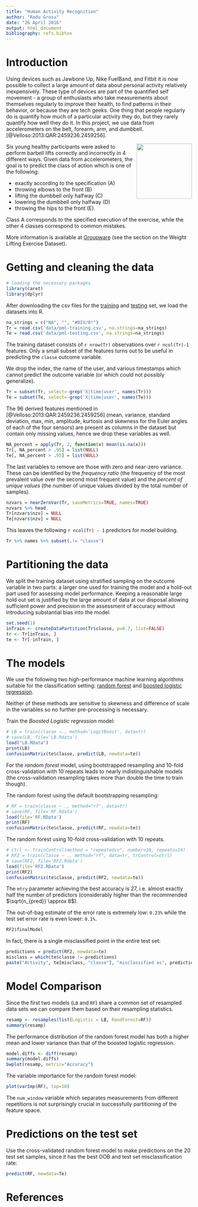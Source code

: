 ```yaml
---
title: "Human Activity Recognition"
author: "Radu Grosu"
date: "26 April 2016"
output: html_document
bibliography: refs.bibtex
---
```


# Introduction

Using devices such as Jawbone Up, Nike FuelBand, and Fitbit it is now
possible to collect a large amount of data about personal activity relatively
inexpensively. These type of devices are part of the quantified self movement
- a group of enthusiasts who take measurements about themselves regularly to
improve their health, to find patterns in their behavior, or because they are
tech geeks. One thing that people regularly do is quantify how much of a
particular activity they do, but they rarely quantify how well they do it. In
this project, we use data from accelerometers on the belt,
forearm, arm, and dumbbell.  [@Velloso:2013:QAR:2459236.2459256].

<img src="img/on-body-sensing-schema.png" width="150" align="right"></img>
Six young healthy participants were asked to perform barbell lifts correctly and incorrectly in 4 different ways. Given data from accelerometers, the goal is to predict the class of action which is one of the following:


- exactly according to the specification (A)
- throwing elbows to the front (B)
- lifting the dumbbell only halfway (C)
- lowering the dumbbell only halfway (D)
- throwing the hips to the front (E).

Class A corresponds to the specified execution of the exercise, while the other 4 classes correspond to common mistakes.

More information is available at [Groupware]( http://groupware.les.inf.puc-rio.br/har)
(see the section on the Weight Lifting Exercise Dataset). 

# Getting and cleaning the data 

```r
# loading the necessary packages
library(caret)
library(dplyr)
```

After downloading the csv files for the [training](https://d396qusza40orc.cloudfront.net/predmachlearn/pml-training.csv) and  [testing](https://d396qusza40orc.cloudfront.net/predmachlearn/pml-testing.csv) set, we load the datasets into R.

```r
na_strings = c("NA", "", "#DIV/0!")
Tr = read.csv('data/pml-training.csv', na.strings=na_strings)
Te = read.csv('data/pml-testing.csv', na.strings=na_strings)
```

The training dataset consists of `r nrow(Tr)` observations over `r ncol(Tr)-1` features. Only a small subset of the features turns out to be useful in predicting the `classe` outcome variable.

We drop the index, the name of the user, and various timestamps which cannot predict the outcome variable (or which could not possibly generalize).
```r
Tr = subset(Tr, select=-grep('X|time|user', names(Tr)))
Te = subset(Te, select=-grep('X|time|user', names(Te)))
```


The 96 derived features mentioned in [@Velloso:2013:QAR:2459236.2459256] (mean, variance, standard deviation, max, min, amplitude, kurtosis and skewness for the Euler angles of each of the four sensors) are present as columns in the dataset but contain only missing values, hence we drop these variables as well.

```r
NA_percent = apply(Tr, 2, function(x) mean(is.na(x)))
Tr[, NA_percent > .95] = list(NULL)
Te[, NA_percent > .95] = list(NULL)
```

The last variables to remove are those with zero and near-zero variance.
These can be identified by the *frequency ratio* (the frequency of the most prevalent value over the second most frequent value) and the *percent of unique values* (the number of unique values divided by the total number of samples).

```r
nzvars = nearZeroVar(Tr, saveMetrics=TRUE, names=TRUE)
nzvars %>% head
Tr[nzvars$nzv] = NULL
Te[nzvars$nzv] = NULL
```

This leaves the following `r ncol(Tr) - 1` predictors for model building.
```r
Tr %>% names %>% subset(.!= "classe")
```

# Partitioning the data

We split the training dataset using stratified sampling on the outcome variable in two parts: a larger one used for training the model and a hold-out part used for assessing model performance. Keeping a reasonable large hold out set is justified by the large amount of data at our disposal allowing sufficient power and precision in the assessment of accuracy without introducing substantial bias into the model.

```r
set.seed(1)
inTrain <- createDataPartition(Tr$classe, p=0.7, list=FALSE)
tr <- Tr[inTrain, ]
te <- Tr[-inTrain, ]
```

# The models

We use the following two high-performance machine learning algorithms suitable for the classification setting: [random forest](https://en.wikipedia.org/wiki/Random_forest) and
[boosted logistic regression](https://en.wikipedia.org/wiki/LogitBoost).

Neither of these methods are sensitive to skewness and difference of scale in the variables so no further pre-processing is necessary.

Train the *Boosted Logistic regression* model:
```r
# LB = train(classe ~., method='LogitBoost', data=tr)
# save(LB, file='LB.Rdata')
load("LB.RData")
print(LB)
confusionMatrix(te$classe, predict(LB, newdata=te))
```


For the *random forest* model, using bootstrapped resampling and 10-fold cross-validation with 10 repeats leads to nearly indistinguishable models (the cross-validation resampling takes more than double the time to train though).

The random forest using the default bootstrapping resampling:
```r
# RF = train(classe ~ ., method="rf", data=tr)
# save(RF, file='RF.Rdata')
load(file='RF.RData')
print(RF)
confusionMatrix(te$classe, predict(RF, newdata=te))
```

The random forest using 10-fold cross-validation with 10 repeats.
```r
# ctrl <- trainControl(method = "repeatedcv", number=10, repeats=10)
# RF2 = train(classe ~ ., method="rf", data=tr, trControl=ctrl)
# save(RF2, file='RF2.Rdata')
load(file='RF2.RData')
print(RF2)
confusionMatrix(te$classe, predict(RF2, newdata=te))
```

The `mtry` parameter achieving the best accuracy is $27$, i.e. almost exactly half the number of predictors (considerably higher than the recommended $\sqrt{n_{pred}} \approx 8$).

The out-of-bag estimate of the error rate is extremely low: `0.23%`
while the test set error rate is even lower: `0.1%`.
```r
RF2$finalModel
```

In fact, there is a single misclassified point in the entire test set:
```r
predictions = predict(RF2, newdata=te)
misclass = which(te$classe != predictions)
paste("Activity", te[misclass, "classe"], "misclassified as", predictions[misclass])
```

# Model Comparison

Since the first two models (`LB` and `RF`) share a common set of resampled data sets we can compare them based on their resampling statistics.

```r
resamp <- resamples(list(Logistic = LB, RandForest=RF))
summary(resamp)
```

The performance distribution of the random forest model has both a higher mean and lower variance than that of the boosted logistic regression.
```r
model.diffs <- diff(resamp)
summary(model.diffs)
bwplot(resamp, metric="Accuracy")
```

The variable importance for the random forest model:
```r
plot(varImp(RF), top=10)
```

The `num_window` variable which separates measurements from different repetitions is not surprisingly crucial in successfully partitioning of the feature space. 


# Predictions on the test set

Use the cross-validated random forest model to make predictions on the 20 test set samples, since it has the best OOB and test set misclassification rate:
```r
predict(RF, newdata=Te)
```

# References
